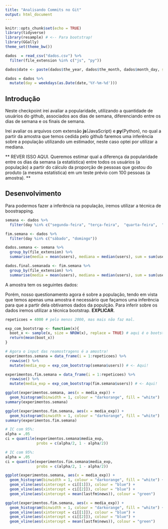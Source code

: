 ```yaml
---
title: "Analisando Commits no Git"
output: html_document
---
```


```r
knitr::opts_chunk$set(echo = TRUE)
library(tidyverse)
library(resample) # <-- Para bootstrap!
library(GGally)
theme_set(theme_bw())

dados  = read_csv("dados.csv") %>%
  filter(file_extension %in% c("js", "py")) 

dados$date <- paste(dados$the_year, dados$the_month, dados$month_day, sep = "-")

dados = dados %>%
  mutate(day = weekdays(as.Date(date,'%Y-%m-%d')))
```


## Introdução

Neste checkpoint irei avaliar a popularidade, utilizando a quantidade de usuários do github, associados aos dias de semana, diferenciando entre os dias de semana e os finais de semana.

Irei avaliar os arquivos com extensão **js**(JavaScript) e **py**(Python), no qual a partir da amostra que temos cedida pelo github faremos uma inferência sobre a população utilizando um estimador, neste caso optei por utilizar a mediana.

** REVER ISSO AQUI. Queremos estimar qual a diferença da popularidade entre os dias da semana (a estatística) entre todos os usuários (a população) a partir do cálculo da proporção de pessoas que gostou do produto (a mesma estatística) em um teste prévio com 100 pessoas (a amostra). **

## Desenvolvimento

Para podermos fazer a inferência na população, iremos utilizar a técnica de boostrapping.

```r

semana <- dados %>%
  filter(day %in% c("segunda-feira", "terça-feira",  "quarta-feira",  "quinta-feira",  "sexta-feira"))

fim.semana <- dados %>%
  filter(day %in% c("sábado", "domingo"))

dados.semana <- semana %>%
  group_by(file_extension) %>%
  summarise(media = mean(users), mediana = median(users), sum = sum(users), numobser = n())

dados.final.semanada <- fim.semana %>%
  group_by(file_extension) %>%
  summarise(media = mean(users), mediana = median(users), sum = sum(users), numobser = n())
```
A amostra tem os seguintes dados:




Porém, nosso questionamento agora é sobre a população, tendo em vista que temos apenas uma amostra é necessário que façamos uma inferência para que a partir dela obtivamos dados da populção.
Para inferir sobre os dados iremos utilizar a técnica bootstrap. **EXPLICAR**.

```r
repeticoes = 4000 # pelo menos 2000, mas mais não faz mal.

exp_com_bootstrap <- function(x){
  boot_x <- sample(x, size = NROW(x), replace = TRUE) # aqui é o bootstrap
  return(mean(boot_x))
}

# Agora o input das reamostragens é a amostra!
experimentos.semana = data_frame(i = 1:repeticoes) %>% 
  rowwise() %>% 
  mutate(media_exp = exp_com_bootstrap(semana$users)) # <- Aqui!

experimentos.fim.semana = data_frame(i = 1:repeticoes) %>% 
  rowwise() %>% 
  mutate(media_exp = exp_com_bootstrap(fim.semana$users)) # <- Aqui!

ggplot(experimentos.semana, aes(x = media_exp)) + 
  geom_histogram(binwidth = 1, colour = "darkorange", fill = "white")
summary(experimentos.semana)

ggplot(experimentos.fim.semana, aes(x = media_exp)) + 
  geom_histogram(binwidth = 1, colour = "darkorange", fill = "white")
summary(experimentos.fim.semana)

# IC com 95%: 
alpha = .05
ci = quantile(experimentos.semana$media_exp, 
              probs = c(alpha/2, 1 - alpha/2))

# IC com 95%: 
alpha = .05
ci = quantile(experimentos.fim.semana$media_exp, 
              probs = c(alpha/2, 1 - alpha/2))

ggplot(experimentos.semana, aes(x = media_exp)) + 
  geom_histogram(binwidth = 1, colour = "darkorange", fill = "white") + 
  geom_vline(aes(xintercept = ci[[1]]), colour = "blue") + 
  geom_vline(aes(xintercept = ci[[2]]), colour = "blue") + 
  geom_vline(aes(xintercept = mean(lastfm$news)), colour = "green")

ggplot(experimentos.fim.semana, aes(x = media_exp)) + 
  geom_histogram(binwidth = 1, colour = "darkorange", fill = "white") + 
  geom_vline(aes(xintercept = ci[[1]]), colour = "blue") + 
  geom_vline(aes(xintercept = ci[[2]]), colour = "blue") + 
  geom_vline(aes(xintercept = mean(lastfm$news)), colour = "green")


```